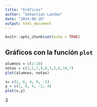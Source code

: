 ```yaml
---
title: "Gráficos"
author: "Sebastian Landeo"
date: "2024-06-28"
output: html_document
---
```



```r
knitr::opts_chunk$set(echo = TRUE)
```

## Gráficos con la función `plot`
```r
alumnos = c(1:10)
notas = c(2,5,7,9,8,3,5,6,10,7)
plot(alumnos, notas)
```

```r
x= c(2, 6, 4, 9, -1)
y = c(1, 8, 4, -2, 4)
plot(x,y)
```
3
 






